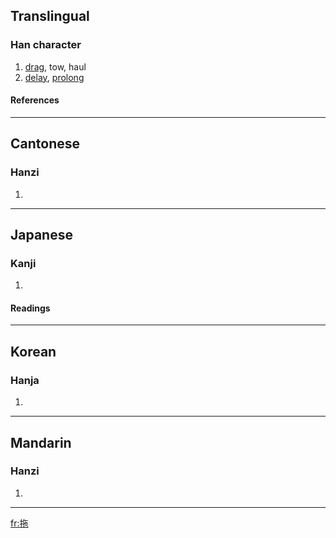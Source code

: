 {{see|拕}}

==Translingual==
===Han character===
{{Han char|rn=64|rad=手|as=05|sn=8|four=5801<sub>2</sub>|canj=手人心木 (QOPD)}}
# [[drag]], tow, haul
# [[delay]], [[prolong]]
====References====
{{Han ref|kx=0426.030|dkj=11961|dj=0774.050|hdz=31853.080|uh=62D6|ud=25302|bh=A9EC|bd=43500}}
----
==Cantonese==
===Hanzi===
{{yue-hanzi|jyut=|y=to1}}
# {{defn|Cantonese}}
----
==Japanese==
===Kanji===
{{ja-kanji|grade=|rs=手05}}
# {{defn|Japanese}} 
====Readings====
{{ja-readings|on=[[た]] (ta), [[だ]] (da), [[い]] (i)|kun=[[ひく]] (hiku)}}
----
==Korean==
===Hanja===
{{ko-hanja|hangeul=타|eumhun=|rv=ta|mr=t'a|y=tha}}
# {{defn|Korean}}
----
==Mandarin==
===Hanzi===
{{cmn-hanzi|pin=[[tuō]] ([[tuo1]])|wg=t'o<sup>1</sup>}}
# {{defn|Mandarin}}
----
[[fr:拖]]